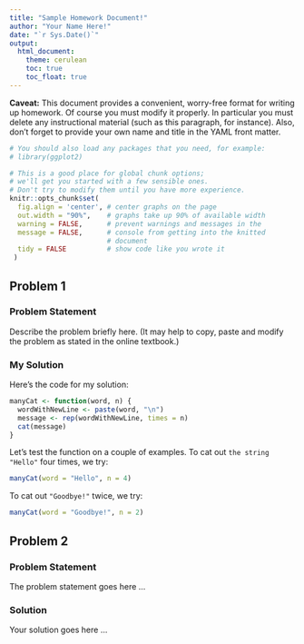 ```yaml
---
title: "Sample Homework Document!"
author: "Your Name Here!"
date: "`r Sys.Date()`"
output:
  html_document:
    theme: cerulean
    toc: true
    toc_float: true
---
```


**Caveat:** This document provides a convenient, worry-free format for writing up homework.  Of course you must modify it properly.  In particular you must delete any instructional material (such as this paragraph, for instance).  Also, don't forget to provide your own name and title in the YAML front matter.

```r
# You should also load any packages that you need, for example:
# library(ggplot2)

# This is a good place for global chunk options;
# we'll get you started with a few sensible ones.
# Don't try to modify them until you have more experience.
knitr::opts_chunk$set(
  fig.align = 'center', # center graphs on the page
  out.width = "90%",    # graphs take up 90% of available width
  warning = FALSE,      # prevent warnings and messages in the
  message = FALSE,      # console from getting into the knitted
                        # document
  tidy = FALSE          # show code like you wrote it
 )
```


## Problem 1

### Problem Statement

Describe the problem briefly here.  (It may help to copy, paste and modify the problem as stated in the online textbook.)

### My Solution

Here's the code for my solution:

```r
manyCat <- function(word, n) {
  wordWithNewLine <- paste(word, "\n")
  message <- rep(wordWithNewLine, times = n)
  cat(message)
}
```

Let's test the function on a couple of examples.  To cat out `the string "Hello"` four times, we try: 

```r
manyCat(word = "Hello", n = 4)
```

To cat out `"Goodbye!"` twice, we try: 

```r
manyCat(word = "Goodbye!", n = 2)
```

## Problem 2

### Problem Statement

The problem statement goes here ...

### Solution

Your solution goes here ...



